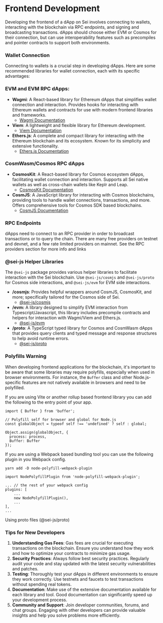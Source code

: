 # Frontend Development

Developing the frontend of a dApp on Sei involves connecting to wallets,
interacting with the blockchain via RPC endpoints, and signing and broadcasting
transactions. dApps should choose either EVM or Cosmos for their connection, but
can use interoperability features such as precompiles and pointer contracts to
support both environments.

### Wallet Connection

Connecting to wallets is a crucial step in developing dApps. Here are some
recommended libraries for wallet connection, each with its specific advantages:

### EVM and EVM RPC dApps:

- **Wagmi**: A React-based library for Ethereum dApps that simplifies wallet
  connection and interaction. Provides hooks for interacting with Ethereum
  wallets and contracts for use with modern frontend libraries and frameworks.
  - [Wagmi Documentation](https://wagmi.sh/)
- **Viem**: A lightweight and flexible library for Ethereum development.
  - [Viem Documentation](https://viem.sh/docs/getting-started)
- **Ethers.js**: A complete and compact library for interacting with the
  Ethereum blockchain and its ecosystem. Known for its simplicity and extensive
  functionality.
  - [Ethers.js Documentation](https://docs.ethers.io/v6/)

### CosmWasm/Cosmos RPC dApps

- **CosmosKit**: A React-based library for Cosmos ecosystem dApps, facilitating
  wallet connection and interaction. Supports all Sei native wallets as well as
  cross-chain wallets like Keplr and Leap.
  - [CosmosKit Documentation](https://github.com/cosmology-tech/cosmos-kit)
- **CosmJS**: A JavaScript library for interacting with Cosmos blockchains,
  providing tools to handle wallet connections, transactions, and more. Offers
  comprehensive tools for Cosmos SDK based blockchains.
  - [CosmJS Documentation](https://cosmos.github.io/cosmjs/)

### RPC Endpoints

dApps need to connect to an RPC provider in order to broadcast transactions or
to query the chain. There are many free providers on testnet and devnet, and a
few rate limited providers on mainnet. See the RPC providers section for more
info and links

### @sei-js Helper Libraries

The `@sei-js` package provides various helper libraries to facilitate
interaction with the Sei blockchain. Use `@sei-js/cosmjs` and `@sei-js/proto`
for Cosmos side interactions, and `@sei-js/evm` for EVM side interactions.

- **/cosmjs**: Provides helpful wrappers around CosmJS, CosmosKit, and more;
  specifically tailored for the Cosmos side of Sei.
  - [@sei-js/cosmjs](https://www.npmjs.com/package/@sei-js/cosmjs)
- **/evm:** A library designed to simplify EVM interaction from
  Typescript/Javascript, this library includes precompile contracts and helpers
  for interaction with Wagmi/Viem and Ethers.js.
  - [@sei-js/evm](https://www.npmjs.com/package/@sei-js/evm)
- **/proto**: A TypeScript typed library for Cosmos and CosmWasm dApps that
  provides query clients and typed message and response structures to help avoid
  runtime errors.
  - [@sei-js/proto](https://www.npmjs.com/package/@sei-js/proto)

### Polyfills Warning

When developing frontend applications for the blockchain, it's important to be
aware that some libraries may require polyfills, especially when used in browser
environments. For instance, the `Buffer` class and other Node.js-specific
features are not natively available in browsers and need to be polyfilled.

If you are using Vite or another rollup based frontend library you can add the
following to the entry point of your app.

```tsx
import { Buffer } from 'buffer';

// Polyfill self for browser and global for Node.js
const globalObject = typeof self !== 'undefined' ? self : global;

Object.assign(globalObject, {
  process: process,
  Buffer: Buffer
});
```

If you are using a Webpack based bundling tool you can use the following plugin
in you Webpack config.

```
yarn add -D node-polyfill-webpack-plugin
```

```tsx
import NodePolyfillPlugin from 'node-polyfill-webpack-plugin';

... // the rest of your webpack config
plugins: [
    ...
    new NodePolyfillPlugin(),
    ...
],
...
```

Using proto files (@sei-js/proto)

### Tips for New Developers

1. **Understanding Gas Fees**: Gas fees are crucial for executing transactions
   on the blockchain. Ensure you understand how they work and how to optimize
   your contracts to minimize gas usage.
2. **Security Practices**: Always follow best security practices. Regularly
   audit your code and stay updated with the latest security vulnerabilities and
   patches.
3. **Testing**: Thoroughly test your dApps in different environments to ensure
   they work correctly. Use testnets and faucets to test transactions without
   spending real tokens.
4. **Documentation**: Make use of the extensive documentation available for each
   library and tool. Good documentation can significantly speed up your
   development process.
5. **Community and Support**: Join developer communities, forums, and chat
   groups. Engaging with other developers can provide valuable insights and help
   you solve problems more efficiently.
